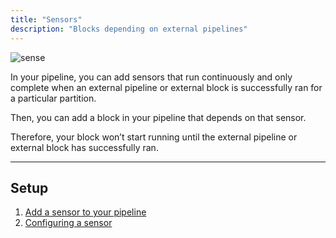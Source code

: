 ```yaml
---
title: "Sensors"
description: "Blocks depending on external pipelines"
---
```


![sense](https://user-images.githubusercontent.com/97557538/194637618-db3840bc-0d15-400d-9796-20e53b0616a5.gif)

In your pipeline, you can add sensors that run continuously and only complete
when an external pipeline or external block is successfully ran for a particular
partition.

Then, you can add a block in your pipeline that depends on that sensor.

Therefore, your block won’t start running until the external pipeline or
external block has successfully ran.

---

## Setup

1. [Add a sensor to your pipeline](/design/blocks/sensor)
2. [Configuring a sensor](/design/core-abstractions#sensor)
